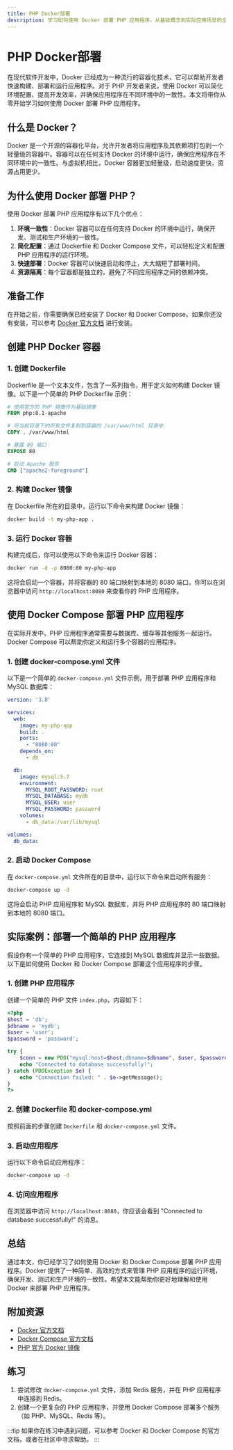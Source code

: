 ```yaml
---
title: PHP Docker部署
description: 学习如何使用 Docker 部署 PHP 应用程序，从基础概念到实际应用场景的全面指南。
---
```


# PHP Docker部署

在现代软件开发中，Docker 已经成为一种流行的容器化技术，它可以帮助开发者快速构建、部署和运行应用程序。对于 PHP 开发者来说，使用 Docker 可以简化环境配置、提高开发效率，并确保应用程序在不同环境中的一致性。本文将带你从零开始学习如何使用 Docker 部署 PHP 应用程序。

## 什么是 Docker？

Docker 是一个开源的容器化平台，允许开发者将应用程序及其依赖项打包到一个轻量级的容器中。容器可以在任何支持 Docker 的环境中运行，确保应用程序在不同环境中的一致性。与虚拟机相比，Docker 容器更加轻量级，启动速度更快，资源占用更少。

## 为什么使用 Docker 部署 PHP？

使用 Docker 部署 PHP 应用程序有以下几个优点：

1. **环境一致性**：Docker 容器可以在任何支持 Docker 的环境中运行，确保开发、测试和生产环境的一致性。
2. **简化配置**：通过 Dockerfile 和 Docker Compose 文件，可以轻松定义和配置 PHP 应用程序的运行环境。
3. **快速部署**：Docker 容器可以快速启动和停止，大大缩短了部署时间。
4. **资源隔离**：每个容器都是独立的，避免了不同应用程序之间的依赖冲突。

## 准备工作

在开始之前，你需要确保已经安装了 Docker 和 Docker Compose。如果你还没有安装，可以参考 [Docker 官方文档](https://docs.docker.com/get-docker/) 进行安装。

## 创建 PHP Docker 容器

### 1. 创建 Dockerfile

Dockerfile 是一个文本文件，包含了一系列指令，用于定义如何构建 Docker 镜像。以下是一个简单的 PHP Dockerfile 示例：

```dockerfile
# 使用官方的 PHP 镜像作为基础镜像
FROM php:8.1-apache

# 将当前目录下的所有文件复制到容器的 /var/www/html 目录中
COPY . /var/www/html

# 暴露 80 端口
EXPOSE 80

# 启动 Apache 服务
CMD ["apache2-foreground"]
```

### 2. 构建 Docker 镜像

在 Dockerfile 所在的目录中，运行以下命令来构建 Docker 镜像：

```bash
docker build -t my-php-app .
```

### 3. 运行 Docker 容器

构建完成后，你可以使用以下命令来运行 Docker 容器：

```bash
docker run -d -p 8080:80 my-php-app
```

这将会启动一个容器，并将容器的 80 端口映射到本地的 8080 端口。你可以在浏览器中访问 `http://localhost:8080` 来查看你的 PHP 应用程序。

## 使用 Docker Compose 部署 PHP 应用程序

在实际开发中，PHP 应用程序通常需要与数据库、缓存等其他服务一起运行。Docker Compose 可以帮助你定义和运行多个容器的应用程序。

### 1. 创建 docker-compose.yml 文件

以下是一个简单的 `docker-compose.yml` 文件示例，用于部署 PHP 应用程序和 MySQL 数据库：

```yaml
version: '3.8'

services:
  web:
    image: my-php-app
    build: .
    ports:
      - "8080:80"
    depends_on:
      - db

  db:
    image: mysql:5.7
    environment:
      MYSQL_ROOT_PASSWORD: root
      MYSQL_DATABASE: mydb
      MYSQL_USER: user
      MYSQL_PASSWORD: password
    volumes:
      - db_data:/var/lib/mysql

volumes:
  db_data:
```

### 2. 启动 Docker Compose

在 `docker-compose.yml` 文件所在的目录中，运行以下命令来启动所有服务：

```bash
docker-compose up -d
```

这将会启动 PHP 应用程序和 MySQL 数据库，并将 PHP 应用程序的 80 端口映射到本地的 8080 端口。

## 实际案例：部署一个简单的 PHP 应用程序

假设你有一个简单的 PHP 应用程序，它连接到 MySQL 数据库并显示一些数据。以下是如何使用 Docker 和 Docker Compose 部署这个应用程序的步骤。

### 1. 创建 PHP 应用程序

创建一个简单的 PHP 文件 `index.php`，内容如下：

```php
<?php
$host = 'db';
$dbname = 'mydb';
$user = 'user';
$password = 'password';

try {
    $conn = new PDO("mysql:host=$host;dbname=$dbname", $user, $password);
    echo "Connected to database successfully!";
} catch (PDOException $e) {
    echo "Connection failed: " . $e->getMessage();
}
?>
```

### 2. 创建 Dockerfile 和 docker-compose.yml

按照前面的步骤创建 `Dockerfile` 和 `docker-compose.yml` 文件。

### 3. 启动应用程序

运行以下命令启动应用程序：

```bash
docker-compose up -d
```

### 4. 访问应用程序

在浏览器中访问 `http://localhost:8080`，你应该会看到 "Connected to database successfully!" 的消息。

## 总结

通过本文，你已经学习了如何使用 Docker 和 Docker Compose 部署 PHP 应用程序。Docker 提供了一种简单、高效的方式来管理 PHP 应用程序的运行环境，确保开发、测试和生产环境的一致性。希望本文能帮助你更好地理解和使用 Docker 来部署 PHP 应用程序。

## 附加资源

- [Docker 官方文档](https://docs.docker.com/)
- [Docker Compose 官方文档](https://docs.docker.com/compose/)
- [PHP 官方 Docker 镜像](https://hub.docker.com/_/php)

## 练习

1. 尝试修改 `docker-compose.yml` 文件，添加 Redis 服务，并在 PHP 应用程序中连接到 Redis。
2. 创建一个更复杂的 PHP 应用程序，并使用 Docker Compose 部署多个服务（如 PHP、MySQL、Redis 等）。

:::tip
如果你在练习中遇到问题，可以参考 Docker 和 Docker Compose 的官方文档，或者在社区中寻求帮助。
:::